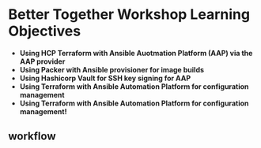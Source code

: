 # Better Together Workshop Learning Objectives

* **Using HCP Terraform with Ansible Auotmation Platform (AAP) via the AAP provider**
* **Using Packer with Ansible provisioner for image builds**
* **Using Hashicorp Vault for SSH key signing for AAP**
* **Using Terraform with Ansible Automation Platform for configuration management**
* **Using Terraform with Ansible Automation Platform for configuration management!**


## workflow

